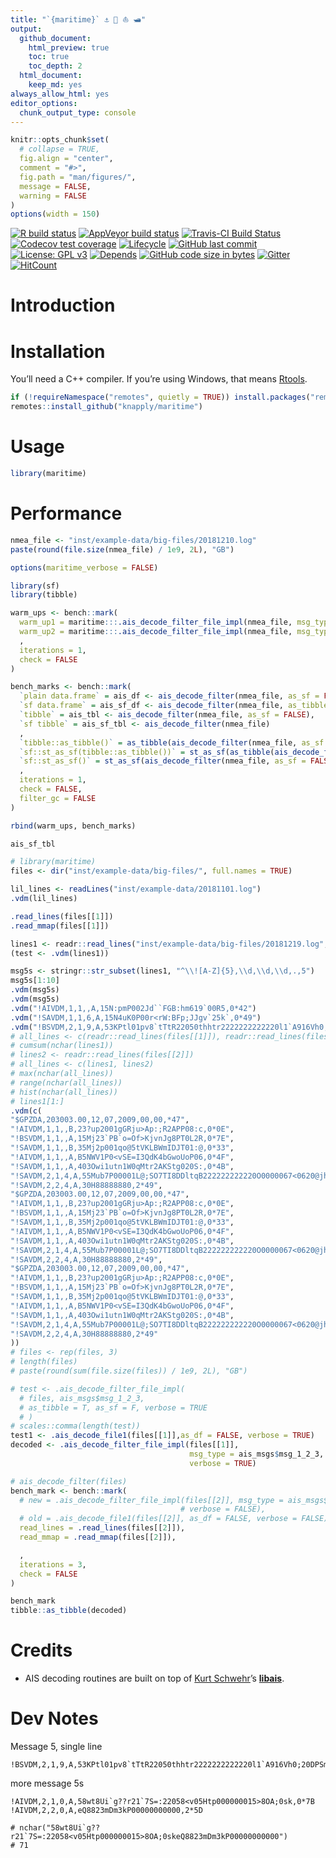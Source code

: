 ```yaml
---
title: "`{maritime}` ⚓ 🚢 ⛵ 🛥️"
output:
  github_document:
    html_preview: true
    toc: true
    toc_depth: 2
  html_document:
    keep_md: yes
always_allow_html: yes
editor_options: 
  chunk_output_type: console
---
```


<!-- README.Rmd generates README.md. -->

```r
knitr::opts_chunk$set(
  # collapse = TRUE,
  fig.align = "center",
  comment = "#>",
  fig.path = "man/figures/",
  message = FALSE,
  warning = FALSE
)
options(width = 150)
```


<!-- badges: start -->
[![R build status](https://github.com/knapply/maritime/workflows/R-CMD-check/badge.svg)](https://github.com/knapply/maritime/actions?workflow=R-CMD-check)
[![AppVeyor build status](https://ci.appveyor.com/api/projects/status/github/knapply/maritime?branch=master&svg=true)](https://ci.appveyor.com/project/knapply/maritime)
[![Travis-CI Build Status](https://travis-ci.org/knapply/maritime.svg?branch=master)](https://travis-ci.org/knapply/maritime)
[![Codecov test coverage](https://codecov.io/gh/knapply/maritime/branch/master/graph/badge.svg)](https://codecov.io/gh/knapply/maritime?branch=master)
[![Lifecycle](https://img.shields.io/badge/lifecycle-experimental-orange.svg)](https://www.tidyverse.org/lifecycle/#experimental)
[![GitHub last commit](https://img.shields.io/github/last-commit/knapply/maritime.svg)](https://github.com/knapply/maritime/commits/master)
[![License: GPL v3](https://img.shields.io/badge/License-GPLv3-blue.svg)](https://www.gnu.org/licenses/gpl-3.0)
[![Depends](https://img.shields.io/badge/Depends-GNU_R>=3.6-blue.svg)](https://www.r-project.org/)
[![GitHub code size in bytes](https://img.shields.io/github/languages/code-size/knapply/maritime.svg)](https://github.com/knapply/maritime)
[![Gitter](https://badges.gitter.im/maritime/community.svg)](https://gitter.im/maritime/community?utm_source=badge&utm_medium=badge&utm_campaign=pr-badge)
[![HitCount](http://hits.dwyl.io/knapply/maritime.svg)](http://hits.dwyl.io/knapply/maritime)
<!-- [![CRAN status](https://www.r-pkg.org/badges/version/maritime)](https://cran.r-project.org/package=maritime) -->
<!-- badges: end -->

# Introduction

# Installation

You'll need a C++ compiler. If you're using Windows, that means [Rtools](https://cran.r-project.org/bin/windows/Rtools/).

```r
if (!requireNamespace("remotes", quietly = TRUE)) install.packages("remotes")
remotes::install_github("knapply/maritime")
```


# Usage

```r
library(maritime)
```


# Performance

```r
nmea_file <- "inst/example-data/big-files/20181210.log"
paste(round(file.size(nmea_file) / 1e9, 2L), "GB")
```

```r
options(maritime_verbose = FALSE)

library(sf)
library(tibble)

warm_ups <- bench::mark(
  warm_up1 = maritime:::.ais_decode_filter_file_impl(nmea_file, msg_type = ais_msgs$msg_1_2_3, as_sf = FALSE, as_tibble = FALSE, verbose = FALSE),
  warm_up2 = maritime:::.ais_decode_filter_file_impl(nmea_file, msg_type = ais_msgs$msg_1_2_3, as_sf = FALSE, as_tibble = FALSE, verbose = FALSE)
  ,
  iterations = 1,
  check = FALSE
)

bench_marks <- bench::mark(
  `plain data.frame` = ais_df <- ais_decode_filter(nmea_file, as_sf = FALSE, as_tibble = FALSE),
  `sf data.frame` = ais_sf_df <- ais_decode_filter(nmea_file, as_tibble = FALSE),
  `tibble` = ais_tbl <- ais_decode_filter(nmea_file, as_sf = FALSE),
  `sf tibble` = ais_sf_tbl <- ais_decode_filter(nmea_file)
  ,
  `tibble::as_tibble()` = as_tibble(ais_decode_filter(nmea_file, as_sf = FALSE, as_tibble = FALSE)),
  `sf::st_as_sf(tibble::as_tibble())` = st_as_sf(as_tibble(ais_decode_filter(nmea_file, as_sf = FALSE, as_tibble = FALSE)), coords = c("lng_deg", "lat_deg"), crs = 4326L),
  `sf::st_as_sf()` = st_as_sf(ais_decode_filter(nmea_file, as_sf = FALSE, as_tibble = FALSE), coords = c("lng_deg", "lat_deg"), crs = 4326L)
  ,
  iterations = 1,
  check = FALSE,
  filter_gc = FALSE
)

rbind(warm_ups, bench_marks)
```

```r
ais_sf_tbl
```


```r
# library(maritime)
files <- dir("inst/example-data/big-files/", full.names = TRUE)

lil_lines <- readLines("inst/example-data/20181101.log")
.vdm(lil_lines)

.read_lines(files[[1]])
.read_mmap(files[[1]])

lines1 <- readr::read_lines("inst/example-data/big-files/20181219.log", n_max = 1000)
(test <- .vdm(lines1))

msg5s <- stringr::str_subset(lines1, "^\\![A-Z]{5},\\d,\\d,\\d,.,5")
msg5s[1:10]
.vdm(msg5s)
.vdm(msg5s)
.vdm("!AIVDM,1,1,,A,15N:pmP002Jd``FGB:hm619`00R5,0*42")
.vdm("!SAVDM,1,1,6,A,15N4uK0P00r<rW:BFp;JJgv`25k`,0*49")
.vdm("!BSVDM,2,1,9,A,53KPtl01pv8`tTtR22050thhtr2222222222220l1`A916Vh0;20DPSmD`0D,0*21")
# all_lines <- c(readr::read_lines(files[[1]]), readr::read_lines(files[[2]]))
# cumsum(nchar(lines1))
# lines2 <- readr::read_lines(files[[2]])
# all_lines <- c(lines1, lines2)
# max(nchar(all_lines))
# range(nchar(all_lines))
# hist(nchar(all_lines))
# lines1[1:]
.vdm(c(
"$GPZDA,203003.00,12,07,2009,00,00,*47",
"!AIVDM,1,1,,B,23?up2001gGRju>Ap:;R2APP08:c,0*0E",
"!BSVDM,1,1,,A,15Mj23`PB`o=Of>KjvnJg8PT0L2R,0*7E",
"!SAVDM,1,1,,B,35Mj2p001qo@5tVKLBWmIDJT01:@,0*33",
"!AIVDM,1,1,,A,B5NWV1P0<vSE=I3QdK4bGwoUoP06,0*4F",
"!SAVDM,1,1,,A,403Owi1utn1W0qMtr2AKStg020S:,0*4B",
"!SAVDM,2,1,4,A,55Mub7P00001L@;SO7TI8DDltqB222222222220O0000067<0620@jhQDTVG,0*43",
"!SAVDM,2,2,4,A,30H88888880,2*49",
"$GPZDA,203003.00,12,07,2009,00,00,*47",
"!AIVDM,1,1,,B,23?up2001gGRju>Ap:;R2APP08:c,0*0E",
"!BSVDM,1,1,,A,15Mj23`PB`o=Of>KjvnJg8PT0L2R,0*7E",
"!SAVDM,1,1,,B,35Mj2p001qo@5tVKLBWmIDJT01:@,0*33",
"!AIVDM,1,1,,A,B5NWV1P0<vSE=I3QdK4bGwoUoP06,0*4F",
"!SAVDM,1,1,,A,403Owi1utn1W0qMtr2AKStg020S:,0*4B",
"!SAVDM,2,1,4,A,55Mub7P00001L@;SO7TI8DDltqB222222222220O0000067<0620@jhQDTVG,0*43",
"!SAVDM,2,2,4,A,30H88888880,2*49",
"$GPZDA,203003.00,12,07,2009,00,00,*47",
"!AIVDM,1,1,,B,23?up2001gGRju>Ap:;R2APP08:c,0*0E",
"!BSVDM,1,1,,A,15Mj23`PB`o=Of>KjvnJg8PT0L2R,0*7E",
"!SAVDM,1,1,,B,35Mj2p001qo@5tVKLBWmIDJT01:@,0*33",
"!AIVDM,1,1,,A,B5NWV1P0<vSE=I3QdK4bGwoUoP06,0*4F",
"!SAVDM,1,1,,A,403Owi1utn1W0qMtr2AKStg020S:,0*4B",
"!SAVDM,2,1,4,A,55Mub7P00001L@;SO7TI8DDltqB222222222220O0000067<0620@jhQDTVG,0*43",
"!SAVDM,2,2,4,A,30H88888880,2*49"
))
# files <- rep(files, 3)
# length(files)
# paste(round(sum(file.size(files)) / 1e9, 2L), "GB")

# test <- .ais_decode_filter_file_impl(
  # files, ais_msgs$msg_1_2_3,
  # as_tibble = T, as_sf = F, verbose = TRUE
  # )
# scales::comma(length(test))
test1 <- .ais_decode_file1(files[[1]],as_df = FALSE, verbose = TRUE)
decoded <- .ais_decode_filter_file_impl(files[[1]], 
                                        msg_type = ais_msgs$msg_1_2_3, 
                                        verbose = TRUE)

# ais_decode_filter(files)
bench_mark <- bench::mark(
  # new = .ais_decode_filter_file_impl(files[[2]], msg_type = ais_msgs$msg_1_2_3, 
                                      # verbose = FALSE),
  # old = .ais_decode_file1(files[[2]], as_df = FALSE, verbose = FALSE), 
  read_lines = .read_lines(files[[2]]),
  read_mmap = .read_mmap(files[[2]]),

  ,
  iterations = 3,
  check = FALSE
)

bench_mark
tibble::as_tibble(decoded)
```


# Credits

* AIS decoding routines are built on top of [Kurt Schwehr](https://twitter.com/kurtschwehr)'s [__libais__](https://github.com/schwehr/libais).



# Dev Notes

Message 5, single line

```
!BSVDM,2,1,9,A,53KPtl01pv8`tTtR22050thhtr2222222222220l1`A916Vh0;20DPSmD`0D,0*21
```

more message 5s

```
!AIVDM,2,1,0,A,58wt8Ui`g??r21`7S=:22058<v05Htp000000015>8OA;0sk,0*7B 
!AIVDM,2,2,0,A,eQ8823mDm3kP00000000000,2*5D

# nchar("58wt8Ui`g??r21`7S=:22058<v05Htp000000015>8OA;0skeQ8823mDm3kP00000000000")
# 71
```

